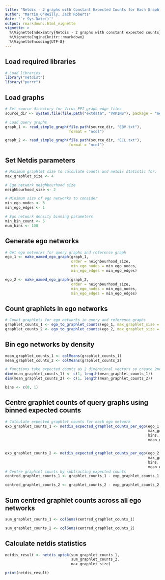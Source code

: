 ```yaml
---
title: "Netdis - 2 graphs with Constant Expected Counts for Each Graphlet"
author: "Martin O'Reilly, Jack Roberts"
date: "`r Sys.Date()`"
output: rmarkdown::html_vignette
vignette: >
  %\VignetteIndexEntry{Netdis - 2 graphs with constant expected counts}
  %\VignetteEngine{knitr::rmarkdown}
  %\VignetteEncoding{UTF-8}
---
```


## Load required libraries
```r
# Load libraries
library("netdist")
library("purrr")
```

## Load graphs
```r
# Set source directory for Virus PPI graph edge files
source_dir <- system.file(file.path("extdata", "VRPINS"), package = "netdist")

# Load query graphs
graph_1 <- read_simple_graph(file.path(source_dir, "EBV.txt"),
                             format = "ncol")

graph_2 <- read_simple_graph(file.path(source_dir, "ECL.txt"),
                             format = "ncol")

```

## Set Netdis parameters
```r
# Maximum graphlet size to calculate counts and netdis statistic for.
max_graphlet_size <- 4

# Ego network neighbourhood size
neighbourhood_size <- 2

# Minimum size of ego networks to consider
min_ego_nodes <- 3
min_ego_edges <- 1

# Ego network density binning parameters
min_bin_count <- 5
num_bins <- 100
```

## Generate ego networks
```r
# Get ego networks for query graphs and reference graph
ego_1 <- make_named_ego_graph(graph_1, 
                              order = neighbourhood_size, 
                              min_ego_nodes = min_ego_nodes, 
                              min_ego_edges = min_ego_edges)

ego_2 <- make_named_ego_graph(graph_2, 
                              order = neighbourhood_size, 
                              min_ego_nodes = min_ego_nodes, 
                              min_ego_edges = min_ego_edges)

```

## Count graphlets in ego networks
```r
# Count graphlets for ego networks in query and reference graphs
graphlet_counts_1 <- ego_to_graphlet_counts(ego_1, max_graphlet_size = max_graphlet_size)
graphlet_counts_2 <- ego_to_graphlet_counts(ego_2, max_graphlet_size = max_graphlet_size)
```

## Bin ego networks by density
```r
mean_graphlet_counts_1 <- colMeans(graphlet_counts_1)
mean_graphlet_counts_2 <- colMeans(graphlet_counts_2)

# functions take expected counts as 2 dimensional vectors so create 2nd dim
dim(mean_graphlet_counts_1) <- c(1, length(mean_graphlet_counts_1))
dim(mean_graphlet_counts_2) <- c(1, length(mean_graphlet_counts_2))

bins <- c(0, 1)
```


## Centre graphlet counts of query graphs using binned expected counts 
```r
# Calculate expected graphlet counts for each ego network
exp_graphlet_counts_1 <- netdis_expected_graphlet_counts_per_ego(ego_1, 
                                                                 max_graphlet_size,
                                                                 bins, 
                                                                 mean_graphlet_counts_1)


exp_graphlet_counts_2 <- netdis_expected_graphlet_counts_per_ego(ego_2, 
                                                                 max_graphlet_size,
                                                                 bins, 
                                                                 mean_graphlet_counts_2)
# Centre graphlet counts by subtracting expected counts
centred_graphlet_counts_1 <- graphlet_counts_1 - exp_graphlet_counts_1

centred_graphlet_counts_2 <- graphlet_counts_2 - exp_graphlet_counts_2
```

## Sum centred graphlet counts across all ego networks
```r
sum_graphlet_counts_1 <- colSums(centred_graphlet_counts_1)

sum_graphlet_counts_2 <- colSums(centred_graphlet_counts_2)
```

## Calculate netdis statistics
```r

netdis_result <- netdis_uptok(sum_graphlet_counts_1, 
                              sum_graphlet_counts_2, 
                              max_graphlet_size)

print(netdis_result)
```